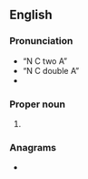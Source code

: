 ==English==

===Pronunciation===
* “N C two A”
* “N C double A”
* {{IPA letters|en|N|C|A|A}}

===Proper noun===
{{en-proper noun}}

# {{lb|en|sports}} {{initialism of|en|{{w|National Collegiate Athletic Association}}}}

===Anagrams===
* {{anagrams|en|a=aacn|A.A.C.N.|CNAA|Cana|NACA}}